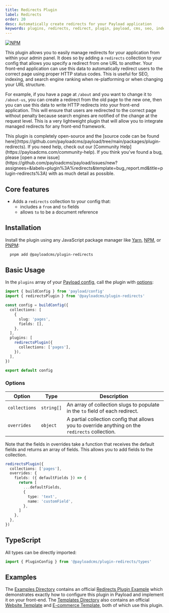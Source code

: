 ```yaml
---
title: Redirects Plugin
label: Redirects
order: 20
desc: Automatically create redirects for your Payload application
keywords: plugins, redirects, redirect, plugin, payload, cms, seo, indexing, search, search engine
---
```


[![NPM](https://img.shields.io/npm/v/@payloadcms/plugin-redirects)](https://www.npmjs.com/package/@payloadcms/plugin-redirects)

This plugin allows you to easily manage redirects for your application from within your admin panel. It does so by adding a `redirects` collection to your config that allows you specify a redirect from one URL to another. Your front-end application can use this data to automatically redirect users to the correct page using proper HTTP status codes. This is useful for SEO, indexing, and search engine ranking when re-platforming or when changing your URL structure.

For example, if you have a page at `/about` and you want to change it to `/about-us`, you can create a redirect from the old page to the new one, then you can use this data to write HTTP redirects into your front-end application. This will ensure that users are redirected to the correct page without penalty because search engines are notified of the change at the request level. This is a very lightweight plugin that will allow you to integrate managed redirects for any front-end framework.

<Banner type="info">
  This plugin is completely open-source and the [source code can be found
  here](https://github.com/payloadcms/payload/tree/main/packages/plugin-redirects). If you need
  help, check out our [Community Help](https://payloadcms.com/community-help). If you think you've
  found a bug, please [open a new
  issue](https://github.com/payloadcms/payload/issues/new?assignees=&labels=plugin%3A%redirects&template=bug_report.md&title=plugin-redirects%3A)
  with as much detail as possible.
</Banner>

## Core features

- Adds a `redirects` collection to your config that:
  - includes a `from` and `to` fields
  - allows `to` to be a document reference

## Installation

Install the plugin using any JavaScript package manager like [Yarn](https://yarnpkg.com), [NPM](https://npmjs.com), or [PNPM](https://pnpm.io):

```bash
  pnpm add @payloadcms/plugin-redirects
```

## Basic Usage

In the `plugins` array of your [Payload config](https://payloadcms.com/docs/configuration/overview), call the plugin with [options](#options):

```ts
import { buildConfig } from 'payload/config'
import { redirectsPlugin } from '@payloadcms/plugin-redirects'

const config = buildConfig({
  collections: [
    {
      slug: 'pages',
      fields: [],
    },
  ],
  plugins: [
    redirectsPlugin({
      collections: ['pages'],
    }),
  ],
})

export default config
```

### Options

| Option        | Type       | Description                                                                                     |
| ------------- | ---------- | ----------------------------------------------------------------------------------------------- |
| `collections` | `string[]` | An array of collection slugs to populate in the `to` field of each redirect.                    |
| `overrides`   | `object`   | A partial collection config that allows you to override anything on the `redirects` collection. |

Note that the fields in overrides take a function that receives the default fields and returns an array of fields. This allows you to add fields to the collection.

```ts
redirectsPlugin({
  collections: ['pages'],
  overrides: {
    fields: ({ defaultFields }) => {
      return [
        ...defaultFields,
        {
          type: 'text',
          name: 'customField',
        },
      ]
    },
  },
})
```

## TypeScript

All types can be directly imported:

```ts
import { PluginConfig } from '@payloadcms/plugin-redirects/types'
```

## Examples

The [Examples Directory](https://github.com/payloadcms/payload/tree/main/examples) contains an official [Redirects Plugin Example](https://github.com/payloadcms/payload/tree/main/examples/redirects) which demonstrates exactly how to configure this plugin in Payload and implement it on your front-end. The [Templates Directory](https://github.com/payloadcms/payload/tree/main/templates) also contains an official [Website Template](https://github.com/payloadcms/payload/tree/main/templates/website) and [E-commerce Template](https://github.com/payloadcms/payload/tree/main/templates/ecommere), both of which use this plugin.
